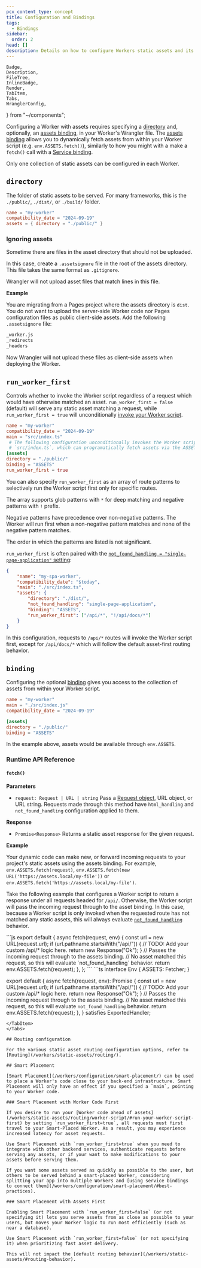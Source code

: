 ```yaml
---
pcx_content_type: concept
title: Configuration and Bindings
tags:
  - Bindings
sidebar:
  order: 2
head: []
description: Details on how to configure Workers static assets and its binding.
---
```


	Badge,
	Description,
	FileTree,
	InlineBadge,
	Render,
	TabItem,
	Tabs,
	WranglerConfig,
} from "~/components";

Configuring a Worker with assets requires specifying a [directory](/workers/static-assets/binding/#directory) and, optionally, an [assets binding](/workers/static-assets/binding/), in your Worker's Wrangler file. The [assets binding](/workers/static-assets/binding/) allows you to dynamically fetch assets from within your Worker script (e.g. `env.ASSETS.fetch()`), similarly to how you might with a make a `fetch()` call with a [Service binding](/workers/runtime-apis/bindings/service-bindings/http/).

Only one collection of static assets can be configured in each Worker.

## `directory`

The folder of static assets to be served. For many frameworks, this is the `./public/`, `./dist/`, or `./build/` folder.

<WranglerConfig>

```toml title="wrangler.toml"
name = "my-worker"
compatibility_date = "2024-09-19"
assets = { directory = "./public/" }
```

</WranglerConfig>

### Ignoring assets

Sometime there are files in the asset directory that should not be uploaded.

In this case, create a `.assetsignore` file in the root of the assets directory.
This file takes the same format as `.gitignore`.

Wrangler will not upload asset files that match lines in this file.

**Example**

You are migrating from a Pages project where the assets directory is `dist`.
You do not want to upload the server-side Worker code nor Pages configuration files as public client-side assets.
Add the following `.assetsignore` file:

```txt
_worker.js
_redirects
_headers
```

Now Wrangler will not upload these files as client-side assets when deploying the Worker.

## `run_worker_first`

Controls whether to invoke the Worker script regardless of a request which would have otherwise matched an asset. `run_worker_first = false` (default) will serve any static asset matching a request, while `run_worker_first = true` will unconditionally [invoke your Worker script](/workers/static-assets/routing/worker-script/#run-your-worker-script-first).

<WranglerConfig>

```toml title="wrangler.toml"
name = "my-worker"
compatibility_date = "2024-09-19"
main = "src/index.ts"
 # The following configuration unconditionally invokes the Worker script at
 # `src/index.ts`, which can programatically fetch assets via the ASSETS binding
[assets]
directory = "./public/"
binding = "ASSETS"
run_worker_first = true
```

</WranglerConfig>

You can also specify `run_worker_first` as an array of route patterns to selectively run the Worker script first only for specific routes.

The array supports glob patterns with `*` for deep matching and negative patterns with `!` prefix.

Negative patterns have precedence over non-negative patterns. The Worker will run first when a non-negative pattern matches and none of the negative pattern matches.

The order in which the patterns are listed is not significant.

`run_worker_first` is often paired with the [`not_found_handling = "single-page-application"` setting](/workers/static-assets/routing/single-page-application/#advanced-routing-control):

<WranglerConfig>

```json
{
	"name": "my-spa-worker",
	"compatibility_date": "$today",
	"main": "./src/index.ts",
	"assets": {
		"directory": "./dist/",
		"not_found_handling": "single-page-application",
		"binding": "ASSETS",
		"run_worker_first": ["/api/*", "!/api/docs/*"]
	}
}
```

</WranglerConfig>

In this configuration, requests to `/api/*` routes will invoke the Worker script first, except for `/api/docs/*` which will follow the default asset-first routing behavior.

## `binding`

Configuring the optional [binding](/workers/runtime-apis/bindings) gives you access to the collection of assets from within your Worker script.

<WranglerConfig>

```toml title="wrangler.toml"
name = "my-worker"
main = "./src/index.js"
compatibility_date = "2024-09-19"

[assets]
directory = "./public/"
binding = "ASSETS"
```

</WranglerConfig>

In the example above, assets would be available through `env.ASSETS`.

### Runtime API Reference

#### `fetch()`

**Parameters**

- `request: Request | URL | string` Pass a [Request object](/workers/runtime-apis/request/), URL object, or URL string. Requests made through this method have `html_handling` and `not_found_handling` configuration applied to them.

**Response**

- `Promise<Response>` Returns a static asset response for the given request.

**Example**

Your dynamic code can make new, or forward incoming requests to your project's static assets using the assets binding. For example, `env.ASSETS.fetch(request)`, `env.ASSETS.fetch(new URL('https://assets.local/my-file'))` or `env.ASSETS.fetch('https://assets.local/my-file')`.

Take the following example that configures a Worker script to return a response under all requests headed for `/api/`. Otherwise, the Worker script will pass the incoming request through to the asset binding. In this case, because a Worker script is only invoked when the requested route has not matched any static assets, this will always evaluate [`not_found_handling`](/workers/static-assets/#routing-behavior) behavior.

<Tabs>
<TabItem label="JavaScript" icon="seti:javascript">
```js
export default {
	async fetch(request, env) {
		const url = new URL(request.url);
		if (url.pathname.startsWith("/api/")) {
			// TODO: Add your custom /api/* logic here.
			return new Response("Ok");
		}
		// Passes the incoming request through to the assets binding.
		// No asset matched this request, so this will evaluate `not_found_handling` behavior.
		return env.ASSETS.fetch(request);
	},
};
```
</TabItem>
<TabItem label="TypeScript" icon="seti:typescript">
```ts
interface Env {
	ASSETS: Fetcher;
}

export default {
	async fetch(request, env): Promise<Response> {
		const url = new URL(request.url);
		if (url.pathname.startsWith("/api/")) {
			// TODO: Add your custom /api/* logic here.
			return new Response("Ok");
		}
		// Passes the incoming request through to the assets binding.
		// No asset matched this request, so this will evaluate `not_found_handling` behavior.
		return env.ASSETS.fetch(request);
	},
} satisfies ExportedHandler<Env>;
```
</TabItem>
</Tabs>

## Routing configuration

For the various static asset routing configuration options, refer to [Routing](/workers/static-assets/routing/).

## Smart Placement

[Smart Placement](/workers/configuration/smart-placement/) can be used to place a Worker's code close to your back-end infrastructure. Smart Placement will only have an effect if you specified a `main`, pointing to your Worker code.

### Smart Placement with Worker Code First

If you desire to run your [Worker code ahead of assets](/workers/static-assets/routing/worker-script/#run-your-worker-script-first) by setting `run_worker_first=true`, all requests must first travel to your Smart-Placed Worker. As a result, you may experience increased latency for asset requests.

Use Smart Placement with `run_worker_first=true` when you need to integrate with other backend services, authenticate requests before serving any assets, or if your want to make modifications to your assets before serving them.

If you want some assets served as quickly as possible to the user, but others to be served behind a smart-placed Worker, considering splitting your app into multiple Workers and [using service bindings to connect them](/workers/configuration/smart-placement/#best-practices).

### Smart Placement with Assets First

Enabling Smart Placement with `run_worker_first=false` (or not specifying it) lets you serve assets from as close as possible to your users, but moves your Worker logic to run most efficiently (such as near a database).

Use Smart Placement with `run_worker_first=false` (or not specifying it) when prioritizing fast asset delivery.

This will not impact the [default routing behavior](/workers/static-assets/#routing-behavior).
